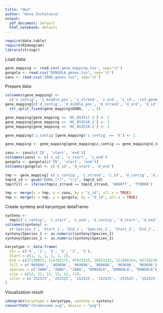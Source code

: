 ```yaml
---
title: "Hw3"
author: "Anna Shchetsova"
output:
  pdf_document: default
  html_notebook: default
---
```


```r
require(data.table)
require(RIdeogram)
library(stringr)
```
Load data:
```r
gene_mapping <- read.csv('gene_mapping.tsv', sep='\t')
gongola <- read.csv("DONGOLA_genes.tsv", sep='\t')
zanu <- read.csv("ZANU_genes.tsv", sep='\t')
```
Prepare data:
```r
colnames(gene_mapping) <- 
  c('z_contig', 'z_middle_pos', 'z_strand', 'z_ord', 'z_id', 'ref.genes', 'DONG')
gene_mapping[c('d_contig', 'd_middle_pos', 'd_strand', 'd_ord', 'd_id')] <- 
  str_split_fixed(gene_mapping$DONG, ',', 5)

gene_mapping[gene_mapping == 'NC_053517.1'] <- 2
gene_mapping[gene_mapping == 'NC_053518.1'] <- 3
gene_mapping[gene_mapping == 'NC_053519.1'] <- 1

gene_mapping$'z_contig'[gene_mapping$'z_contig' == 'X'] <- 1

gene_mapping <- gene_mapping[gene_mapping$z_contig == gene_mapping$d_contig,]

zanu <- zanu[c('ID', 'start', 'end')]
colnames(zanu) <- c('z_id', 'z_start', 'z_end')
gongola <- gongola[c('ID', 'start', 'end')]
colnames(gongola) <- c('d_id', 'd_start', 'd_end')

tmp <- gene_mapping[ c('z_contig', 'z_strand', 'z_id', 'd_contig', 'd_strand', 'd_id')]
tmp$d_id <- gsub("DONG_(*)", "\\1", tmp$d_id)
tmp$fill <- ifelse(tmp$z_strand == tmp$d_strand, '0000ff', 'ff0000')

tmp <- merge(x = tmp, y = zanu, by = "z_id", all.x = TRUE)
tmp <- merge(x = tmp, y = gongola, by = "d_id", all.x = TRUE)
```
Create synteny and karyotype dataFrame:
```r
synteny <- 
  tmp[c('z_contig', 'z_start', 'z_end', 'd_contig', 'd_start', 'd_end', 'fill')]
colnames(synteny) <- 
  c('Species_1', 'Start_1', 'End_1', 'Species_2', 'Start_2', 'End_2', 'fill')
synteny$Species_1 <- as.numeric(synteny$Species_1)
synteny$Species_2 <- as.numeric(synteny$Species_2)

karyotype <- data.frame(
  Chr = c('X', '2', '3', 'X', '2', '3'),
  Start = c(1, 1, 1, 1, 1, 1),
  End = c(27238055, 114783175, 97973315, 26913133, 111988354, 95710210),
  fill = c('969696', '969696', '969696', '969696', '969696', '969696'),
  species = c("ZANU", "ZANU", "ZANU", "DONGOLA", "DONGOLA", "DONGOLA"),
  size = c(12, 12, 12, 12, 12, 12),
  color = c('252525', '252525', '252525', '252525', '252525', '252525')
)
```
Visualization result:
```r
ideogram(karyotype = karyotype, synteny = synteny)
convertSVG("chromosome.svg", device = "png")
```

